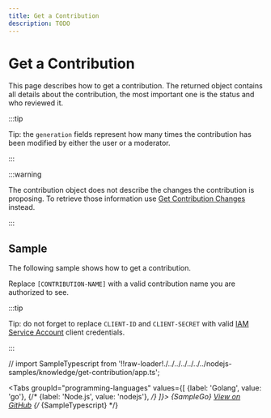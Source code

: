 ```yaml
---
title: Get a Contribution
description: TODO
---
```


# Get a Contribution

This page describes how to get a contribution.
The returned object contains all details about the contribution, the most important one is the status and who reviewed it.

:::tip

Tip: the `generation` fields represent how many times the contribution has been modified by either the user or a moderator.

:::

:::warning

The contribution object does not describe the changes the contribution is proposing. To retrieve those information use [Get Contribution Changes](get-contribution-changes) instead.

:::

## Sample

The following sample shows how to get a contribution.

Replace `[CONTRIBUTION-NAME]` with a valid contribution name you are authorized to see.

:::tip

Tip: do not forget to replace `CLIENT-ID` and `CLIENT-SECRET` with valid [IAM Service Account](/authentication/service-accounts) client credentials.

:::

// import SampleTypescript from '!!raw-loader!./../../../../../../nodejs-samples/knowledge/get-contribution/app.ts';


<Tabs
  groupId="programming-languages"
  values={[
    {label: 'Golang', value: 'go'},
    {/* {label: 'Node.js', value: 'nodejs'}, */}
  ]}>
  <TabItem value="go">
    <CodeBlock language="go">
      {SampleGo}
    </CodeBlock>
    <a href="https://github.com/animeapis/golang-samples/blob/master/knowledge/get-contribution/main.go">View on GitHub</a>
  </TabItem>
  {/* <TabItem value="nodejs">
    <CodeBlock language="typescript">
      {SampleTypescript}
    </CodeBlock>
  </TabItem> */}
</Tabs>
